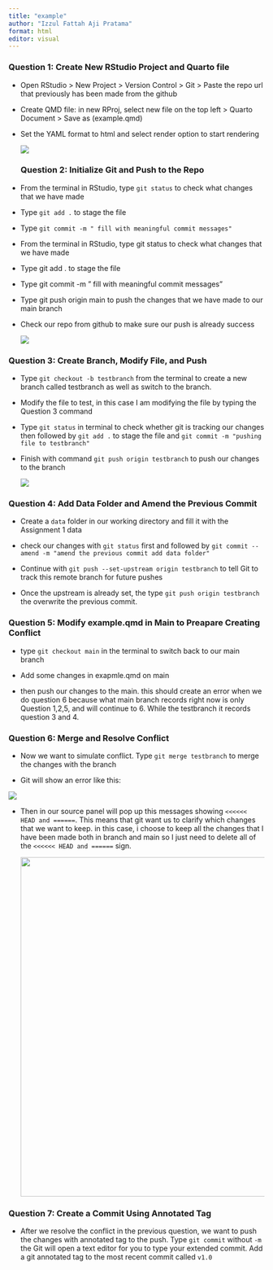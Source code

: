 ```yaml
---
title: "example"
author: "Izzul Fattah Aji Pratama"
format: html
editor: visual
---
```


### Question 1: Create New RStudio Project and Quarto file

-   Open RStudio \> New Project \> Version Control \> Git \> Paste the repo url that previously has been made from the github

-   Create QMD file: in new RProj, select new file on the top left \> Quarto Document \> Save as (example.qmd)

-   Set the YAML format to html and select render option to start rendering

    ![](images/clipboard-3291366609.png)

    ### Question 2: Initialize Git and Push to the Repo

-   From the terminal in RStudio, type `git status` to check what changes that we have made

-   Type `git add .` to stage the file

-   Type `git commit -m " fill with meaningful commit messages"`

-   From the terminal in RStudio, type git status to check what changes that we have made

-   Type git add . to stage the file

-   Type git commit -m " fill with meaningful commit messages"

-   Type git push origin main to push the changes that we have made to our main branch

-   Check our repo from github to make sure our push is already success

    ![](images/clipboard-3326618688.png)

### Question 3: Create Branch, Modify File, and Push

-   Type `git checkout -b testbranch` from the terminal to create a new branch called testbranch as well as switch to the branch.

-   Modify the file to test, in this case I am modifying the file by typing the Question 3 command

-   Type `git status` in terminal to check whether git is tracking our changes then followed by `git add .` to stage the file and `git commit -m "pushing file to testbranch"`

-   Finish with command `git push origin testbranch` to push our changes to the branch

    ![](images/clipboard-1433599888.png)

### Question 4: Add Data Folder and Amend the Previous Commit

-   Create a `data` folder in our working directory and fill it with the Assignment 1 data

-   check our changes with `git status` first and followed by `git commit --amend -m "amend the previous commit add data folder"`

-   Continue with `git push --set-upstream origin testbranch` to tell Git to track this remote branch for future pushes

-   Once the upstream is already set, the type `git push origin testbranch` the overwrite the previous commit.

### Question 5: Modify example.qmd in Main to Preapare Creating Conflict

-   type `git checkout main` in the terminal to switch back to our main branch

-   Add some changes in exapmle.qmd on main

-   then push our changes to the main. this should create an error when we do question 6 because what main branch records right now is only Question 1,2,5, and will continue to 6. While the testbranch it records question 3 and 4.

### Question 6: Merge and Resolve Conflict

-   Now we want to simulate conflict. Type `git merge testbranch` to merge the changes with the branch

-   Git will show an error like this:

![](images/clipboard-2659250452.png)

-   Then in our source panel will pop up this messages showing `<<<<<< HEAD and ======`. This means that git want us to clarify which changes that we want to keep. in this case, i choose to keep all the changes that I have been made both in branch and main so I just need to delete all of the `<<<<<< HEAD and ======` sign.

    ![](images/clipboard-3277969989.png){width="667"}

### Question 7: Create a Commit Using Annotated Tag

-   After we resolve the conflict in the previous question, we want to push the changes with annotated tag to the push. Type `git commit` without `-m` the Git will open a text editor for you to type your extended commit. Add a git annotated tag to the most recent commit called `v1.0`
